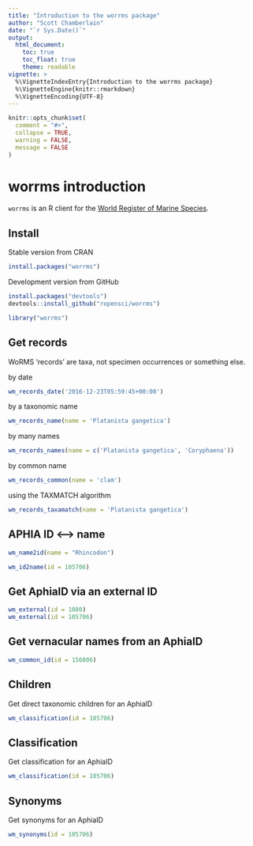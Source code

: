 ```yaml
---
title: "Introduction to the worrms package"
author: "Scott Chamberlain"
date: "`r Sys.Date()`"
output: 
  html_document:
    toc: true
    toc_float: true
    theme: readable
vignette: >
  %\VignetteIndexEntry{Introduction to the worrms package}
  %\VignetteEngine{knitr::rmarkdown}
  %\VignetteEncoding{UTF-8}
---
```


```r
knitr::opts_chunk$set(
  comment = "#>",
  collapse = TRUE,
  warning = FALSE,
  message = FALSE
)
```

worrms introduction
===================

`worrms` is an R client for the [World Register of Marine Species](http://www.marinespecies.org/).

## Install

Stable version from CRAN

```r
install.packages("worrms")
```

Development version from GitHub

```r
install.packages("devtools")
devtools::install_github("ropensci/worrms")
```

```r
library("worrms")
```

## Get records

WoRMS 'records' are taxa, not specimen occurrences or something else.

by date

```r
wm_records_date('2016-12-23T05:59:45+00:00')
```

by a taxonomic name

```r
wm_records_name(name = 'Platanista gangetica')
```

by many names

```r
wm_records_names(name = c('Platanista gangetica', 'Coryphaena'))
```

by common name

```r
wm_records_common(name = 'clam')
```

using the TAXMATCH algorithm

```r
wm_records_taxamatch(name = 'Platanista gangetica')
```

## APHIA ID <--> name

```r
wm_name2id(name = "Rhincodon")
```

```r
wm_id2name(id = 105706)
```

## Get AphiaID via an external ID

```r
wm_external(id = 1080)
wm_external(id = 105706)
```

## Get vernacular names from an AphiaID

```r
wm_common_id(id = 156806)
```

## Children

Get direct taxonomic children for an AphiaID

```r
wm_classification(id = 105706)
```

## Classification

Get classification for an AphiaID

```r
wm_classification(id = 105706)
```

## Synonyms

Get synonyms for an AphiaID

```r
wm_synonyms(id = 105706)
```

